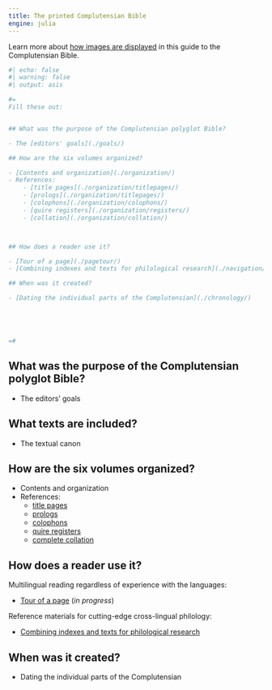 ```yaml
---
title: The printed Complutensian Bible
engine: julia
---
```



:::{.callout-tip title="Tip: see images in context"}
Learn more about [how images are displayed](./images/) in this guide to the Complutensian Bible.
:::
```julia
#| echo: false
#| warning: false
#| output: asis

#=
Fill these out:


## What was the purpose of the Complutensian polyglot Bible?

- The [editors' goals](./goals/)

## How are the six volumes organized?

- [Contents and organization](./organization/)
- References:
    - [title pages](./organization/titlepages/)
    - [prologs](./organization/titlepages/)
    - [colophons](./organization/colophons/)
    - [quire registers](./organization/registers/)
    - [collation](./organization/collation/)



## How does a reader use it?

- [Tour of a page](./pagetour/)
- [Combining indexes and texts for philological research](./navigation/)

## When was it created?

- [Dating the individual parts of the Complutensian](./chronology/)





=#
```

## What was the purpose of the Complutensian polyglot Bible?

- The editors' goals

## What texts are included?

- The textual canon

## How are the six volumes organized?

- Contents and organization
- References:
    - [title pages](./organization/titlepages/)
    - [prologs](./organization/prologs/)
    - [colophons](./organization/colophons/)
    - [quire registers](./organization/registers/)
    - [complete collation](./organization/collation/)



## How does a reader use it?

Multilingual reading regardless of experience with the languages:

- [Tour of a page](./pagetour/) (*in progress*)

Reference materials for cutting-edge cross-lingual philology:

- [Combining indexes and texts for philological research](./navigation/)

## When was it created?

- Dating the individual parts of the Complutensian









